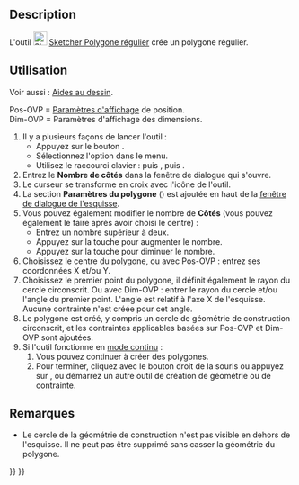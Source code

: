 <languages/>

{{Docnav/fr
|[[Sketcher_CreateOctagon/fr|Octogone]]
|[[Sketcher_CreateSlot/fr|Contour oblong]]
|[[Sketcher_Workbench/fr|Atelier Sketcher]]
|IconL=Sketcher_CreateOctagon.svg
|IconR=Sketcher_CreateSlot.svg
|IconC=Workbench_Sketcher.svg
}}

{{GuiCommand/fr
|Name=Sketcher CreateRegularPolygon
|Name/fr=Sketcher Polygone régulier
|MenuLocation=Esquisse → Géométries d'esquisse → Créer un polygone régulier
|Workbenches=[[Sketcher_Workbench/fr|Sketcher]]
|Shortcut={{KEY|G}} {{KEY|P}} {{KEY|R}}
}}

==Description== 

L'outil [[Image:Sketcher_CreateRegularPolygon.svg|24px]] [[Sketcher_CreateRegularPolygon/fr|Sketcher Polygone régulier]] crée un polygone régulier.

<span id="Usage"></span>
== Utilisation ==

Voir aussi : [[Sketcher_Workbench/fr#Aides_au_dessin|Aides au dessin]].

Pos-OVP = [[Sketcher_Preferences/fr#Général|Paramètres d'affichage]] de position. {{Version/fr|1.0}}<br>
Dim-OVP = Paramètres d'affichage des dimensions. {{Version/fr|1.0}}

# Il y a plusieurs façons de lancer l'outil :
#* Appuyez sur le bouton {{Button|[[Image:Sketcher_CreateRegularPolygon.svg|16px]] [[Sketcher_CreateRegularPolygon/fr|Polygone régulier]]}}.
#* Sélectionnez l'option {{MenuCommand|Esquisse → Géométries d'esquisse → [[Image:Sketcher_CreateRegularPolygon.svg|16px]] Créer un polygone régulier}} dans le menu.
#* Utilisez le raccourci clavier : {{KEY|G}} puis {{KEY|P}}, puis {{KEY|R}}.
# Entrez le '''Nombre de côtés''' dans la fenêtre de dialogue qui s'ouvre.
# Le curseur se transforme en croix avec l'icône de l'outil.
# La section '''Paramètres du polygone''' ({{Version/fr|1.0}}) est ajoutée en haut de la [[Sketcher_Dialog/fr|fenêtre de dialogue de l'esquisse]].
# Vous pouvez également modifier le nombre de '''Côtés''' (vous pouvez également le faire après avoir choisi le centre) :
#* Entrez un nombre supérieur à deux.
#* Appuyez sur la touche {{KEY|U}} pour augmenter le nombre.
#* Appuyez sur la touche {{KEY|J}} pour diminuer le nombre.
# Choisissez le centre du polygone, ou avec Pos-OVP : entrez ses coordonnées X et/ou Y.
# Choisissez le premier point du polygone, il définit également le rayon du cercle circonscrit. Ou avec Dim-OVP : entrer le rayon du cercle et/ou l'angle du premier point. L'angle est relatif à l'axe X de l'esquisse. Aucune contrainte n'est créée pour cet angle.
# Le polygone est créé, y compris un cercle de géométrie de construction circonscrit, et les contraintes applicables basées sur Pos-OVP et Dim-OVP sont ajoutées.
# Si l'outil fonctionne en [[Sketcher_Workbench/fr#Modes_continus|mode continu]] :
## Vous pouvez continuer à créer des polygones.
## Pour terminer, cliquez avec le bouton droit de la souris ou appuyez sur {{KEY|Échap}}, ou démarrez un autre outil de création de géométrie ou de contrainte.

<span id="Notes"></span>
==Remarques==

* Le cercle de la géométrie de construction n'est pas visible en dehors de l'esquisse. Il ne peut pas être supprimé sans casser la géométrie du polygone.


{{Docnav/fr
|[[Sketcher_CreateOctagon/fr|Octogone]]
|[[Sketcher_CreateSlot/fr|Contour oblong]]
|[[Sketcher_Workbench/fr|Atelier Sketcher]]
|IconL=Sketcher_CreateOctagon.svg
|IconR=Sketcher_CreateSlot.svg
|IconC=Workbench_Sketcher.svg
}}

{{Sketcher_Tools_navi{{#translation:}}}}
{{Userdocnavi{{#translation:}}}}